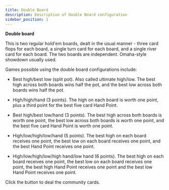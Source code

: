 ```yaml
---
title: Double Board
description: Description of Double Board configuration
sidebar_position: 1
---
```



**Double board**

This is two regular hold'em boards, dealt in the usual manner - three
card flops for each board, a single turn card for each board, and a
single river card for each board. The two boards are independent.
Omaha-style showdown usually used.

Games possible using the double board configurations include:

- Best high/best low (split pot). Also called ultimate high/low. The
  best high across both boards wins half the pot, and the best low
  across both boards wins half the pot.

- High/high/hand (3 points). The high on each board is worth one point,
  plus a third point for the best five card Hand Point.

- Best high/best low/hand (3 points). The best high across both boards
  is worth one point, the best low across both boards is worth one
  point, and the best five card Hand Point is worth one point.

- High/low/high/low/hand (5 points). The best high on each board
  receives one point, the best low on each board receives one point, and
  the best Hand Point receives one point.

- High/low/high/low/high hand/low hand (6 points). The best high on each
  board receives one point, the best low on each board receives one
  point, the best high Hand Point receives one point and the best low
  Hand Point receives one point.


Click the button to deal the community cards.

<PokerBoardViewer configPath="/data/boards/double-board.json" />